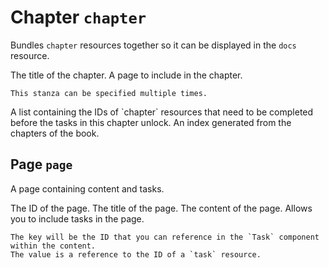 
# Chapter `chapter`

Bundles `chapter` resources together so it can be displayed in the `docs` resource.

<Properties>
  <Property name="title" type="string" value="">
    The title of the chapter.
  </Property>

  <Property name="page" type="#page" required="true" value="">
    A page to include in the chapter.

    This stanza can be specified multiple times.
  </Property>

  <Property name="prerequisites" type="[]string" value="">
    A list containing the IDs of `chapter` resources that need to be completed before the tasks in this chapter unlock.
  </Property>

  <Property name="tasks" type="[]#task" value="" readonly>
    An index generated from the chapters of the book.
  </Property>
</Properties>

## Page `page`

A page containing content and tasks.

<Properties>
  <Property name="id" type="string" value="">
    The ID of the page.
  </Property>

  <Property name="title" type="string" value="">
    The title of the page.
  </Property>

  <Property name="content" type="string" value="">
    The content of the page.
  </Property>

  <Property name="tasks" type="map[string]string" value="">
    Allows you to include tasks in the page.
    
    The key will be the ID that you can reference in the `Task` component within the content.
    The value is a reference to the ID of a `task` resource.
  </Property>
</Properties>